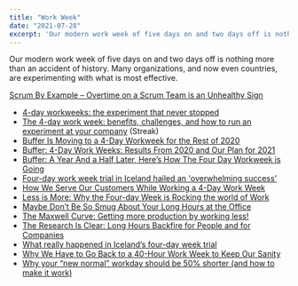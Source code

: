 ```yaml
---
title: "Work Week"
date: "2021-07-28"
excerpt: 'Our modern work week of five days on and two days off is nothing more than an accident of'
---
```


Our modern work week of five days on and two days off is nothing more than an accident of history. Many organizations, and now even countries, are experimenting with what is most effective.

[Scrum By Example – Overtime on a Scrum Team is an Unhealthy Sign](/blog/scrummaster-tales-overtime-on-a-scrum-team-is-an-unhealthy-sign)

<HighlightBox heading="Resource Links" variant="resourceLinks">

- [4-day workweeks: the experiment that never stopped](https://wildbit.com/blog/2020/12/16/4-day-workweeks-the-experiment-that-never-stopped)
- [The 4-day work week: benefits, challenges, and how to run an experiment at your company](https://www.streak.com/post/the-4-day-work-week-benefits-challenges-and-how-to-run-an-experiment-at-your-company) (Streak)
- [Buffer Is Moving to a 4-Day Workweek for the Rest of 2020](https://buffer.com/resources/4-day-workweek-2020/)
- [Buffer: 4-Day Work Weeks: Results From 2020 and Our Plan for 2021](https://buffer.com/resources/4-day-workweek-2021/)
- [Buffer: A Year And a Half Later, Here’s How The Four Day Workweek is Going](https://buffer.com/resources/four-day-workweek-at-buffer/)
- [Four-day work week trial in Iceland hailed an 'overwhelming success'](https://www.lbc.co.uk/news/four-day-work-week-trial-in-iceland-hailed-an-overwhelming-success/)
- [How We Serve Our Customers While Working a 4-Day Work Week](https://buffer.com/resources/customer-advocacy-4-day-workweek/)
- [Less is More: Why the Four-day Week is Rocking the world of Work](https://www.zdnet.com/in-depth/home-and-office/less-is-more-why-the-four-day-week-rocking-the-world-of-work/)
- [Maybe Don’t Be So Smug About Your Long Hours at the Office](https://nymag.com/scienceofus/2015/10/dont-be-smug-about-your-long-day-at-the-office.html)
- [The Maxwell Curve: Getting more production by working less!](https://www.scruminc.com/maxwell-curve-getting-more-production/)
- [The Research Is Clear: Long Hours Backfire for People and for Companies](https://hbr.org/2015/08/the-research-is-clear-long-hours-backfire-for-people-and-for-companies)
- [What really happened in Iceland’s four-day week trial](https://www.wired.co.uk/article/iceland-four-day-work-week)
- [Why We Have to Go Back to a 40-Hour Work Week to Keep Our Sanity](https://www.alternet.org/2018/04/why-we-have-go-back-40-hour-work-week-keep-our-sanity/)
- [Why your “new normal” workday should be 50% shorter (and how to make it work)](https://blog.rescuetime.com/new-normal-workday/)
</HighlightBox>
